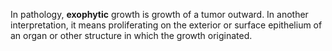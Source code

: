 In pathology, '''exophytic''' growth is growth of a tumor outward. In another interpretation, it means proliferating on the exterior or surface epithelium of an organ or other structure in which the growth originated.